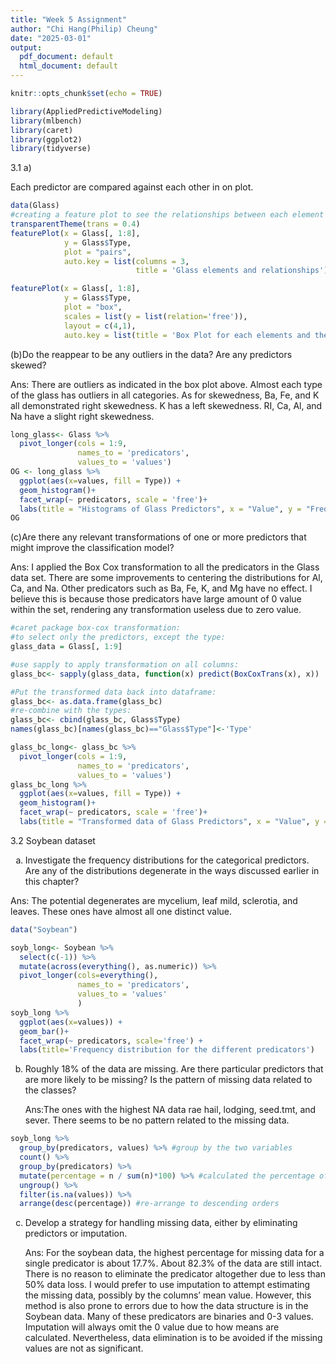 ```yaml
---
title: "Week 5 Assignment"
author: "Chi Hang(Philip) Cheung"
date: "2025-03-01"
output:
  pdf_document: default
  html_document: default
---
```


```r
knitr::opts_chunk$set(echo = TRUE)
```

```r
library(AppliedPredictiveModeling)
library(mlbench)
library(caret)
library(ggplot2)
library(tidyverse)
```

3.1 a)

Each predictor are compared against each other in on plot.

```r
data(Glass)
#creating a feature plot to see the relationships between each element and their respective Types:
transparentTheme(trans = 0.4)
featurePlot(x = Glass[, 1:8],
            y = Glass$Type,
            plot = "pairs",
            auto.key = list(columns = 3,
                            title = 'Glass elements and relationships'))
```

```r
featurePlot(x = Glass[, 1:8],
            y = Glass$Type, 
            plot = "box",
            scales = list(y = list(relation='free')),
            layout = c(4,1),
            auto.key = list(title = 'Box Plot for each elements and the RI based on glass types'))
```

(b)Do the reappear to be any outliers in the data? Are any predictors skewed?

Ans: There are outliers as indicated in the box plot above. Almost each type of the glass has outliers in all categories. As for skewedness, Ba, Fe, and K all demonstrated right skewedness. K has a left skewedness. RI, Ca, Al, and Na have a slight right skewedness.

```r
long_glass<- Glass %>% 
  pivot_longer(cols = 1:9,
               names_to = 'predicators',
               values_to = 'values')
OG <- long_glass %>% 
  ggplot(aes(x=values, fill = Type)) + 
  geom_histogram()+
  facet_wrap(~ predicators, scale = 'free')+
  labs(title = "Histograms of Glass Predictors", x = "Value", y = "Frequency")
OG
```

(c)Are there any relevant transformations of one or more predictors that might improve the classification model?

Ans: I applied the Box Cox transformation to all the predicators in the Glass data set. There are some improvements to centering the distributions for Al, Ca, and Na. Other predicators such as Ba, Fe, K, and Mg have no effect. I believe this is because those predicators have large amount of 0 value within the set, rendering any transformation useless due to zero value.

```r
#caret package box-cox transformation:
#to select only the predictors, except the type:
glass_data = Glass[, 1:9]

#use sapply to apply transformation on all columns:
glass_bc<- sapply(glass_data, function(x) predict(BoxCoxTrans(x), x))

#Put the transformed data back into dataframe:
glass_bc<- as.data.frame(glass_bc)
#re-combine with the types:
glass_bc<- cbind(glass_bc, Glass$Type)
names(glass_bc)[names(glass_bc)=="Glass$Type"]<-'Type'

glass_bc_long<- glass_bc %>% 
  pivot_longer(cols = 1:9,
               names_to = 'predicators',
               values_to = 'values')
glass_bc_long %>% 
  ggplot(aes(x=values, fill = Type)) + 
  geom_histogram()+
  facet_wrap(~ predicators, scale = 'free')+
  labs(title = "Transformed data of Glass Predictors", x = "Value", y = "Frequency")
```

3.2 Soybean dataset

a)  Investigate the frequency distributions for the categorical predictors. Are any of the distributions degenerate in the ways discussed earlier in this chapter?

Ans: The potential degenerates are mycelium, leaf mild, sclerotia, and leaves. These ones have almost all one distinct value.

```r
data("Soybean")

soyb_long<- Soybean %>% 
  select(c(-1)) %>% 
  mutate(across(everything(), as.numeric)) %>% 
  pivot_longer(cols=everything(),
               names_to = 'predicators',
               values_to = 'values'
               )
soyb_long %>% 
  ggplot(aes(x=values)) +
  geom_bar()+
  facet_wrap(~ predicators, scale='free') +
  labs(title='Frequency distribution for the different predicators')
```

(b) Roughly 18% of the data are missing. Are there particular predictors that are more likely to be missing? Is the pattern of missing data related to the classes?

    Ans:The ones with the highest NA data rae hail, lodging, seed.tmt, and sever. There seems to be no pattern related to the missing data.

```r
soyb_long %>% 
  group_by(predicators, values) %>% #group by the two variables
  count() %>% 
  group_by(predicators) %>% 
  mutate(percentage = n / sum(n)*100) %>% #calculated the percentage of NA values
  ungroup() %>% 
  filter(is.na(values)) %>% 
  arrange(desc(percentage)) #re-arrange to descending orders
```

c)  Develop a strategy for handling missing data, either by eliminating predictors or imputation.

    Ans: For the soybean data, the highest percentage for missing data for a single predicator is about 17.7%. About 82.3% of the data are still intact. There is no reason to eliminate the predicator altogether due to less than 50% data loss. I would prefer to use imputation to attempt estimating the missing data, possibly by the columns' mean value. However, this method is also prone to errors due to how the data structure is in the Soybean data. Many of these predicators are binaries and 0-3 values. Imputation will always omit the 0 value due to how means are calculated. Nevertheless, data elimination is to be avoided if the missing values are not as significant.
